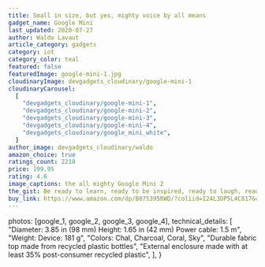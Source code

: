 ```yaml
---
title: Small in size, but yes, mighty voice by all means
gadget_name: Google Mini
last_updated: 2020-07-27
author: Waldo Lavaut
article_category: gadgets
category: iot
category_color: teal
featured: false
featuredImage: google-mini-1.jpg
cloudinaryImage: devgadgets_cloudinary/google-mini-1
cloudinaryCarousel:
  [
    "devgadgets_cloudinary/google-mini-1",
    "devgadgets_cloudinary/google-mini-2",
    "devgadgets_cloudinary/google-mini-3",
    "devgadgets_cloudinary/google-mini-4",
    "devgadgets_cloudinary/google_mini_white",
  ]
author_image: devgadgets_cloudinary/waldo
amazon_choice: true
ratings_count: 2210
price: 199.95
rating: 4.6
image_captions: the all mighty Google Mini 2
the_gist: Be ready to learn, ready to be inspired, ready to laugh, ready to listen, ready when you need it.
buy_link: https://www.amazon.com/dp/B07S395RWD/?coliid=I24L3DP5L4C817&colid=1V9GLAJK5MOMA&psc=1&ref_=lv_ov_lig_dp_it
---
```



  photos: [google_1, google_2, google_3, google_4],
  technical_details: [
    "Diameter: 3.85 in (98 mm) Height: 1.65 in (42 mm) Power cable: 1.5 m",
    "Weight: Device: 181 g",
    "Colors: Chal, Charcoal, Coral, Sky",
    "Durable fabric top made from recycled plastic bottles",
    "External enclosure made with at least 35% post-consumer recycled plastic",
  ],
}

<Carousel carousel={props.carousel} />
<TechDetails metadata={metadata} />
